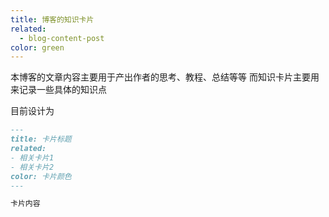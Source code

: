 ```yaml
---
title: 博客的知识卡片
related:
  - blog-content-post
color: green
---
```


本博客的文章内容主要用于产出作者的思考、教程、总结等等
而知识卡片主要用来记录一些具体的知识点

目前设计为

```markdown
---
title: 卡片标题
related:
- 相关卡片1
- 相关卡片2
color: 卡片颜色
---

卡片内容
```